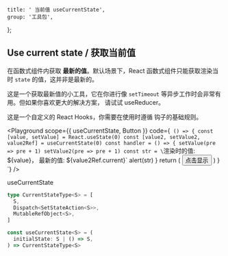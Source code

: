 
	title: ' 当前值 useCurrentState',
	group: '工具包',
};

## Use current state / 获取当前值

在函数式组件内获取 **最新的值**。默认场景下，React 函数式组件只能获取渲染当时 `state` 的值，这并非是最新的。

这是一个获取最新值的小工具，它在你进行像 `setTimeout` 等异步工作时会非常有用。但如果你喜欢更大的解决方案，
请试试 <Link target="_blank" color href="https://reactjs.org/docs/hooks-reference.html#usereducer">useReducer</Link>。

这是一个自定义的 React Hooks，你需要在使用时遵循 <Link target="_blank" color href="https://reactjs.org/docs/hooks-rules.html">钩子的基础规则</Link>。

<Playground
	scope={{ useCurrentState, Button }}
	code={`
() => {
  const [value, setValue] = React.useState(0)
  const [value2, setValue2, value2Ref] = useCurrentState(0)
  const handler = () => {
    setValue(pre => pre + 1)
    setValue2(pre => pre + 1)
    const str = \`渲染时的值: \${value}， 最新的值: \${value2Ref.current}\`
    alert(str)
  }
  return (
    <Button size="small" auto onClick={handler}>点击显示</Button>
  )
}
`}
/>

<Attributes edit="/pages/zh-cn/components/use-current-state.mdx">
<Attributes.Title>useCurrentState</Attributes.Title>

```ts
type CurrentStateType<S> = [
  S,
  Dispatch<SetStateAction<S>>,
  MutableRefObject<S>,
]

const useCurrentState<S> = (
  initialState: S | () => S,
) => CurrentStateType<S>
```

</Attributes>

